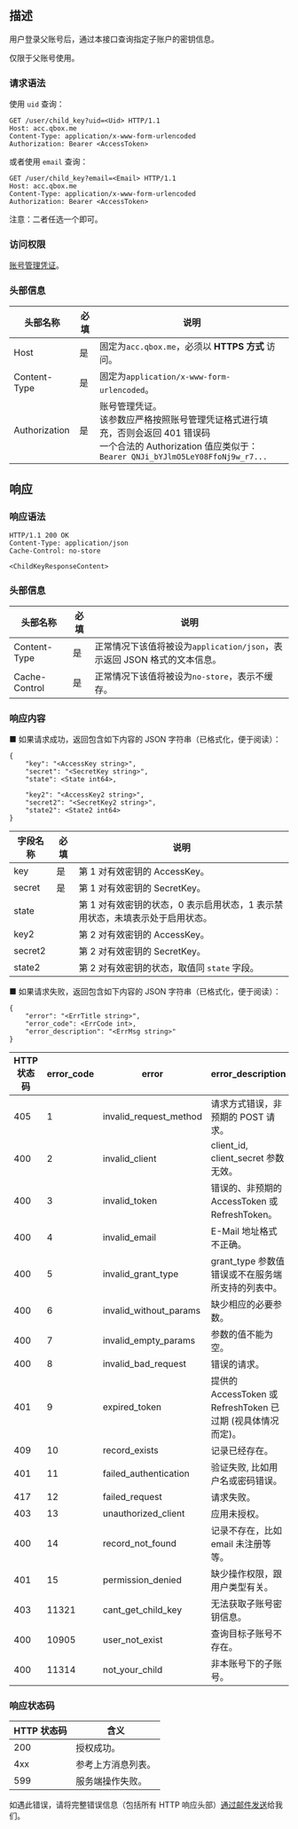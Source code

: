 ## 描述

用户登录父账号后，通过本接口查询指定子账户的密钥信息。

仅限于父账号使用。

### 请求语法

使用 `uid` 查询：

    GET /user/child_key?uid=<Uid> HTTP/1.1
    Host: acc.qbox.me
    Content-Type: application/x-www-form-urlencoded
    Authorization: Bearer <AccessToken>

或者使用 `email` 查询：

    GET /user/child_key?email=<Email> HTTP/1.1
    Host: acc.qbox.me
    Content-Type: application/x-www-form-urlencoded
    Authorization: Bearer <AccessToken>

注意：二者任选一个即可。

### 访问权限

[账号管理凭证](http://developer.qiniu.com/docs/v6/api/reference/acc/access-token.html#oauth-token-description)。

### 头部信息

| 头部名称 | 必填 | 说明 |
| --- | --- | --- |
| Host | 是 | 固定为`acc.qbox.me`，必须以 **HTTPS 方式** 访问。 |
| Content-Type | 是 | 固定为`application/x-www-form-urlencoded`。 |
| Authorization | 是 | 账号管理凭证。<br>该参数应严格按照账号管理凭证格式进行填充，否则会返回 401 错误码<br>一个合法的 Authorization 值应类似于：`Bearer QNJi_bYJlmO5LeY08FfoNj9w_r7...` |

## 响应

### 响应语法

    HTTP/1.1 200 OK
    Content-Type: application/json
    Cache-Control: no-store
    
    <ChildKeyResponseContent>

### 头部信息

| 头部名称 | 必填 | 说明 |
| --- | --- | --- |
| Content-Type | 是 | 正常情况下该值将被设为`application/json`，表示返回 JSON 格式的文本信息。 |
| Cache-Control | 是 | 正常情况下该值将被设为`no-store`，表示不缓存。 |

### 响应内容

■ 如果请求成功，返回包含如下内容的 JSON 字符串（已格式化，便于阅读）：

    {
        "key": "<AccessKey string>",
        "secret": "<SecretKey string>",
        "state": <State int64>,
    
        "key2": "<AccessKey2 string>",
        "secret2": "<SecretKey2 string>",
        "state2": <State2 int64>
    }

| 字段名称 | 必填 | 说明 |
| --- | --- | --- |
| key | 是 | 第 1 对有效密钥的 AccessKey。 |
| secret | 是 | 第 1 对有效密钥的 SecretKey。 |
| state |  | 第 1 对有效密钥的状态，0 表示启用状态，1 表示禁用状态，未填表示处于启用状态。 |
| key2 |    | 第 2 对有效密钥的 AccessKey。 |
| secret2 |    | 第 2 对有效密钥的 SecretKey。 |
| state2 |    | 第 2 对有效密钥的状态，取值同 `state` 字段。 |

■ 如果请求失败，返回包含如下内容的 JSON 字符串（已格式化，便于阅读）：

    {
        "error": "<ErrTitle string>",
        "error_code": <ErrCode int>,
        "error_description": "<ErrMsg string>"
    }

| HTTP 状态码 | error\_code | error | error\_description |
| --- | --- | --- | --- |
| 405 | 1 | invalid\_request\_method | 请求方式错误，非预期的 POST 请求。 |
| 400 | 2 | invalid\_client | client\_id, client\_secret 参数无效。 |
| 400 | 3 | invalid\_token | 错误的、非预期的 AccessToken 或 RefreshToken。 |
| 400 | 4 | invalid\_email | E-Mail 地址格式不正确。 |
| 400 | 5 | invalid\_grant\_type | grant\_type 参数值错误或不在服务端所支持的列表中。 |
| 400 | 6 | invalid\_without\_params | 缺少相应的必要参数。 |
| 400 | 7 | invalid\_empty\_params | 参数的值不能为空。 |
| 400 | 8 | invalid\_bad\_request | 错误的请求。 |
| 401 | 9 | expired\_token | 提供的 AccessToken 或 RefreshToken 已过期 (视具体情况而定)。 |
| 409 | 10 | record\_exists | 记录已经存在。 |
| 401 | 11 | failed\_authentication | 验证失败, 比如用户名或密码错误。 |
| 417 | 12 | failed\_request | 请求失败。 |
| 403 | 13 | unauthorized\_client | 应用未授权。 |
| 400 | 14 | record\_not\_found | 记录不存在，比如 email 未注册等等。 |
| 401 | 15 | permission\_denied | 缺少操作权限，跟用户类型有关。 |
| 403 | 11321 | cant\_get\_child\_key | 无法获取子账号密钥信息。 |
| 400 | 10905 | user\_not\_exist | 查询目标子账号不存在。 |
| 400 | 11314 | not\_your\_child | 非本账号下的子账号。 |

### 响应状态码

| HTTP 状态码 | 含义 |
| --- | --- |
| 200 | 授权成功。 |
| 4xx | 参考上方消息列表。 |
| 599 | 服务端操作失败。  
如遇此错误，请将完整错误信息（包括所有 HTTP 响应头部）[通过邮件发送](mailto:support@qiniu.com?subject=599%E9%94%99%E8%AF%AF%E6%97%A5%E5%BF%97)给我们。 


